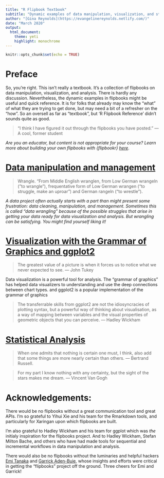```yaml
---
title: "R Flipbook Textbook"
subtitle: "Dynamic examples of data manipulation, visualization, and statistical analysis"
author: "[Gina Reynolds](https://evangelinereynolds.netlify.com/)"
date: "March 2020"
output: 
  html_document:
    theme: yeti
    highlight: monochrome
---
```




```r
knitr::opts_chunk$set(echo = TRUE)
```

# Preface

<!-- Like so many textbooks, this one is born out of teaching observations:    -->

<!-- 1. *Students usually do great following any single step in an analysis.  Little bites are easily digestible.*  -->

<!-- 2. *Students are less likely to get excited about scripted, reproducible workflow if they strain to get the dang analysis "going" just the once.* -->

<!-- 3. *Teaching in a quarter system doesn't give you time to mess about.  It's helpful to have step-by-step examples at the ready.* -->

So, you're right. This isn't really a textbook.  It's a collection of flipbooks on data manipulation, visualization, and analysis.  There is hardly any discussion.  Nevertheless, the dynamic examples in flipbooks might be useful and quick reference.  It is for folks that already may know the "what" of what they are trying to get done, but may need a bit of a refresher on the "how".  So an oversell as far as "textbook", but 'R Flipbook Reference' didn't sounds quite as good.


> "I think I have figured it out through the flipbooks you have posted." --- A cool, former student

<!-- The new code display tools, [flipbooks](https://evamaerey.github.io/flipbooks/about){target="_blank"}, deliver bite-sized pieces because they show code step-by-step and side-by-side with output.  Moving incrementally through material is more comprehensible and less overwhelming.  With compelling --- but also digestible examples --- student may be better positioned to solve analytic problems independently.  -->




<!-- At the moment calling this work a "textbook" is a bit of an overstatement. The source material for the book project was a motley crew of flipbooks that I developed *ad-hoc* for teaching. Organizing these one-off projects to logically hang together is currently a work in progress.   -->

<!-- Also, the material doesn't have a lot of context or discussion --- *flipbooks* were originally only focused on communicating *how to get things done in R*. So this textbook will benefit from more context and discussion alongside the coding pipelines now dominating book. Hopefully still useful.  -->

<!-- Please feel free to be in touch with suggestions on *The R Flipbook Textbook's* organization or content.  -->

*Are you an educator, but content is not appropriate for your course?  Learn more about building your own flipbooks with {flipbookr} [here](https://evamaerey.github.io/flipbooks/flipbook_recipes#1){target="_blank"}*.


<!-- # Case Studies -->

<!-- *Let's start big picture.  Let's get motivated. Where are we headed anyway? Is it worth it?  (If you haven't guessed already, I hope you'll find it totally is!) There are some light-hearted examples here, but also treatment of tragic current events --- the COVID-19 pandemic.* -->


<!-- - [Racing Bar Chart](https://evamaerey.github.io/flipbooks/racing_bars/racing_barcharts.html){target="_blank"} -->
<!-- - [The Simpsons](https://evamaerey.github.io/tidytuesday_walk_through/simpsons.html#50){target="_blank"} -->
<!-- - [covid-19](https://evamaerey.github.io/flipbooks/covid_19/covid_19#1){target="_blank"} -->

<!-- > He who has a why to live can bear almost any how. --- Friedrich Nietzsche -->

# [Data manipulation and management](https://evamaerey.github.io/data_manipulation/about){target="_blank"}

> Wrangle. "From Middle English wranglen, from Low German wrangeln ("to wrangle"), frequentative form of Low German wrangen ("to struggle, make an uproar") and German rangeln ("to wrestle").

*A data project often actually starts with a part than might present some frustration: data cleaning, manipulation, and management.  Sometimes this is called "data wrangling" because of the possible struggles that arise in getting your data ready for data visualization and analysis.  But wrangling can be satisfying.  You might find yourself liking it!*



<!-- ### Basics -->

<!-- - [Arithmetic operations, data types and structures, function](https://evamaerey.github.io/data_manipulation/arithmetic_and_data_types.html){target="_blank"} -->
<!-- - [Data types and structures](https://evamaerey.github.io/data_manipulation/arithmetic_and_data_types.html){target="_blank"} -->
<!-- - [First Functions](https://evamaerey.github.io/data_manipulation/arithmetic_and_data_types.html){target="_blank"} -->

<!-- ### Data manipulation with the tidyverse -->

<!-- - [One-stream data manipulation](https://evamaerey.github.io/data_manipulation/one_stream_wrangle.html#3){target="_blank} -->
<!-- - [Logical operators (Booleans)](https://evamaerey.github.io/data_manipulation/booleans.html#3){target="_blank} -->
<!-- - [Summarizing/Aggregation](https://evamaerey.github.io/data_manipulation/summarize.html#3){target="_blank} -->
<!-- - [Shape transformation (wide  long)](https://evamaerey.github.io/data_manipulation/long_to_wide_and_back.html#3){target="_blank} -->
<!-- - [Bringing streams together: Joins and Binds](https://evamaerey.github.io/data_manipulation/joining_data.html){target="_blank"} -->


<!-- ### Data Cleaning Examples -->

<!-- - [Reading data into R](https://evamaerey.github.io/data_manipulation/data_cleaning/data_cleaning){target="_blank"} -->
<!-- - [Examples of data cleaning pipelines including using {janitor}](https://evamaerey.github.io/data_manipulation/data_cleaning/data_cleaning){target="_blank"} -->
<!-- - String Manipulation with {stringr} and regular expressions -->
<!-- - Using Country IDs like ISO3C, WB with {countrycode} -->
<!-- - Date manipulation with {lubridate} -->


<!-- ### More data manipulation tools -->

<!-- - [Manipulation with base R and logical indexing](https://evamaerey.github.io/data_manipulation/logical_indexing.html){target="_blank"} -->
<!-- - [Manipulation with data.table (under construction)](https://evamaerey.github.io/data_manipulation/data.table.html){target="_blank"} -->

<!-- ### Table layout and styling -->


<!-- - {gt} grammar of tables -->
<!-- - kable tables -->



# [Visualization with the Grammar of Graphics and ggplot2](https://evamaerey.github.io/ggplot2_grammar_guide/about){target="_blank"}

> The greatest value of a picture is when it forces us to notice what we never expected to see. --- John Tukey


Data visualization is a powerful tool for analysis.  The "grammar of graphics" has helped data visualizers to understanding and use the deep connections between chart types. and ggplot2 is a popular implementation of the grammar of graphics

<!-- - [What's a pie chart?](https://evamaerey.github.io/pie_chart/pie_chart.html){target="_blank"} -->



<!-- ### ggplot2 -->



<!-- Then check out the "geom pile on" which returns to the topic of geoms --- there are tons!  Also themes are treated separately --- there's kind of a whole additional grammar to learn there.  Finally look at the ggplot flipbook to see the grammar in action.*   -->

<!-- - [A {ggplot2} grammar guide](https://evamaerey.github.io/ggplot2_grammar_guide/about){target="_blank"} -->

<!-- Supliments 'A {ggplot2} grammar guide' -->

<!--   - [geom_* pile on](https://evamaerey.github.io/ggplot2_grammar_guide/about){target="_blank"} -->
<!--   - [a {ggplot2} *theme* grammar guide](https://evamaerey.github.io/ggplot2_grammar_guide/about){target="_blank"} -->
<!--   - [the ggplot flipbook - example gallery](https://evamaerey.github.io/ggplot_flipbook/ggplot_flipbook_xaringan.html){target="_blank"} -->
<!--   - [all about annotation](){target="_blank"} -->

> The transferrable skills from ggplot2 are not the idiosyncracies of plotting syntax, but a powerful way of thinking about visualisation, as a way of mapping between variables and the visual properties of geometric objects that you can perceive. --- Hadley Wickham




<!-- ### Beyond ggplot2, ggplot2 extensions, base R Graphics, and other graphic packages -->

<!-- - [nothing here yet] -->
<!-- - [ggpattern]() -->


# [Statistical Analysis](https://evamaerey.github.io/statistics/about){target="_blank"}


> When one admits that nothing is certain one must, I think, also add that some things are more nearly certain than others. --- Bertrand Russell.

> For my part I know nothing with any certainty, but the sight of the stars makes me dream. --- Vincent Van Gogh


<!-- *Statistical analysis is about quantifying strengths of relationships and uncertainty.* -->


<!-- ### Building intuition  -->

<!-- - [Central Limit Theorem](https://evamaerey.github.io/statistics/central_limit_theorem.html){target="_blank"} -->
<!-- - [Galton Board](https://evamaerey.github.io/statistics/galton_board.html){target="_blank"} -->
<!-- - [Covariance, Variance, Standard Deviation, Correlation](https://evamaerey.github.io/statistics/covariance_correlation.html){target="_blank"} -->
<!-- - [Cool with Statistical Independence](https://evamaerey.github.io/statistics/statistical_independence.html){target="_blank"} -->
<!-- - [Bayes Theorem](){target="_blank"} -->

<!-- ### Statistical tests -->


<!-- - [Basics of Bivariate Statistical Tests](https://evamaerey.github.io/statistics/basic_bivariate_statistical_tests.html){target="_blank"} -->

<!--   - correlation test -->
<!--   - t.test -->
<!--   - anova -->
<!--   - chi-squared -->




<!-- ### Modeling -->

<!-- - [Ordinary Least Squares](https://evamaerey.github.io/statistics/ols.html){target="_blank"} -->




<!-- ### Resampling methods -->

<!-- - [Bootstrapped confidence intervals](https://evamaerey.github.io/statistics/bootstrap.html){target="_blank"} -->


<!-- ### Causal inference -->



<!-- - [Difference-in-Difference](https://evamaerey.github.io/statistics/difference_in_difference.html){target="_blank"} -->

<!-- > I shall be telling this with a sigh; Somewhere ages and ages hence: Two roads diverged in a wood, and I — I took the one less traveled by, And that has made all the difference. - Robert Frost -->

<!-- > Shall I compare thee to a summer’s day? - Shakespeare -->

<!-- ## Special topics -->

<!-- ### Temporal -->

<!-- - [placeholder] -->

<!-- ### Spatial -->

<!-- > I am told there are people who do not care for maps, and I find it hard to believe. Robert Louis Stevenson -->

<!-- You are likely to enjoy consuming and making spatial visualizations. -->

<!-- - [ggplot and geom_sf](https://evamaerey.github.io/flipbooks/geom_sf/geom_sf.html){target="_blank"} -->
<!-- - [leaflet (loads slow, and for some people not at all!)](https://evamaerey.github.io/flipbooks/leaflet/leaflet.html){target="_blank"} -->

<!-- ### Networks -->

<!-- > "Tell me thy company and I will tell thee what thou art." Miguel de Cervantes, Don Quixote (1605-1615) -->

<!-- - ["The Office" interactions](https://evamaerey.github.io/flipbooks/the_office/the_office.html#83) -->

<!-- ### Text -->

<!-- - [Sentiment analysis](){} -->
<!-- - [Linguistic Forensics: The Federalist Papers](){} -->


# Acknowledgements:

There would be no flipbooks without a great communication tool and great APIs.  I'm so grateful to Yihui Xie and his team for the Rmarkdown tools, and particularly for Xaringan upon which flipbooks are built. 

I'm also grateful to Hadley Wickham and his team for ggplot  which was *the* initialy inspiration for the flipbooks project.  And to Hadley Wickham, Stefan Milton Bache, and others who have had made tools for sequential and incremental workflows in data manipulation and analysis. 

There would also be no flipbooks without the luminaries and helpful hackers [Emi Tanaka](https://emitanaka.rbind.io/post/knitr-knitr-code/){target="_blank"} and [Garrick Aden-Buie](https://www.garrickadenbuie.com/blog/decouple-code-and-output-in-xaringan-slides/){target="_blank"}, whose insights and efforts were critical in getting the "flipbooks" project off the ground.  Three cheers for Emi and Garrick!
